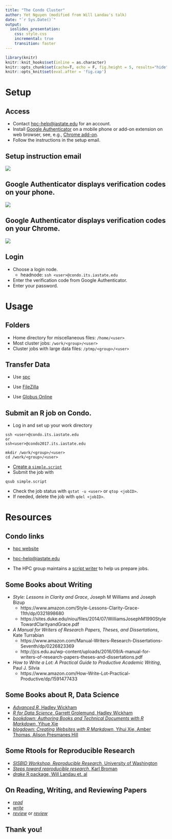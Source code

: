 ```yaml
---
title: "The Condo Cluster"
author: Yet Nguyen (modified from Will Landau's talk)
date: "`r Sys.Date()`"
output: 
  ioslides_presentation:
    css: style.css
    incremental: true
    transition: faster
---
```


```r
library(knitr)
knitr::knit_hooks$set(inline = as.character)
knitr::opts_chunk$set(cache=T, echo = F, fig.height = 5, results="hide", message=F, warning = F)
knitr::opts_knit$set(eval.after = 'fig.cap')
```

# Setup

## Access

- Contact [hpc-help@iastate.edu](hpc-help@iastate.edu) for an account. 
- Install [Google Authenticator](https://www.hpc.iastate.edu/guides/condo-2017/access-and-login/google-auth-on-android) on a mobile phone or add-on extension on web browser, see, e.g., [Chrome add-on](https://chrome.google.com/webstore/detail/gauth-authenticator/ilgcnhelpchnceeipipijaljkblbcobl?hl=en).
- Follow the instructions in the setup email.

## Setup instruction email

![](config.png)

## Google Authenticator displays verification codes on your phone.

![](auth.jpg)


## Google Authenticator displays verification codes on your Chrome.

![](GAuthAddon.png)

## Login

- Choose a login node.
    - headnode: `ssh <user>@condo.its.iastate.edu`
    
- Enter the verification code from Google Authenticator.
- Enter your password.


# Usage

## Folders

- Home directory for miscellaneous files: `/home/<user>`
- Most cluster jobs: `/work/<group>/<user>`
- Cluster jobs with large data files: `/ptmp/<group>/<user>`


## Transfer  Data 
- Use [spc](https://www.hpc.iastate.edu/guides/file-transfers) 
    
- Use [FileZilla](https://www.hpc.iastate.edu/guides/file-transfers) 

- Use [Globus Online](https://www.hpc.iastate.edu/guides/file-transfers)



## Submit an R job on Condo.  

- Log in and set up your work directory

```
ssh <user>@condo.its.iastate.edu
or
ssh<user>@condo2017.its.iastate.edu
```

```
mkdir /work/<group>/<user>
cd /work/<group>/<user>
```

- [Create a `simple.script`](https://www.hpc.iastate.edu/guides/classroom-hpc-cluster/slurm-job-script-generator)
- Submit the job with 

`qsub simple.script`

- Check the job status with `qstat -u <user>` or `qtop <jobID> `.
- If needed, delete the job with `qdel <jobID>`.

# Resources

## Condo links

- [hpc website](https://www.hpc.iastate.edu/)

- [hpc-help@iastate.edu](hpc-help@iastate.edu)

- The HPC group maintains a [script writer](https://www.hpc.iastate.edu/guides/classroom-hpc-cluster/slurm-job-script-generator)
to help us prepare jobs.

## Some Books about Writing

- *Style: Lessons in Clarity and Grace*, Joseph M Williams and Joseph Bizup
    - https://www.amazon.com/Style-Lessons-Clarity-Grace-11th/dp/0321898680
    - https://sites.duke.edu/niou/files/2014/07/WilliamsJosephM1990StyleTowardClarityandGrace.pdf

- *A Manual for Writers of Research Papers, Theses, and Dissertations*, Kate Turrabian
    - https://www.amazon.com/Manual-Writers-Research-Dissertations-Seventh/dp/0226823369
    - http://jcs.edu.au/wp-content/uploads/2016/09/A-manual-for-writers-of-research-papers-theses-and-dissertations.pdf

- *How to Write a Lot: A Practical Guide to Productive Academic Writing*, Paul J. Silvia
    - https://www.amazon.com/How-Write-Lot-Practical-Productive/dp/1591477433

## Some Books about R, Data Science
- [*Advanced R*, Hadley Wickham](http://adv-r.had.co.nz/)
- [*R for Data Science*, Garrett Grolemund, Hadley Wickham](http://r4ds.had.co.nz/)
- [*bookdown: Authoring Books and Technical Documents with R Markdown*, Yihue Xie](https://bookdown.org/yihui/bookdown/)
- [*blogdown: Creating Websites with R Markdown*, Yihui Xie, Amber Thomas, Alison Presmanes Hill](https://bookdown.org/yihui/blogdown/)

## Some Rtools for  Reproducible Research 
- [*SISBID Workshop, Reproducible Research*, University of Washington](https://www.biostat.washington.edu/suminst/sisbid2017/modules/BD1703)
- [*Steps toward reproducible research*, Karl Broman](https://www.biostat.wisc.edu/~kbroman/presentations/steps2rr.pdf)
- [*drake* R package, Will Landau et. al](https://github.com/ropensci/drake)

## On Reading, Writing, and Reviewing Papers
- [*read*](https://github.com/jtleek/readingpapers)
- [*write*](https://github.com/jtleek/firstpaper)
- [*review*](http://matt.might.net/articles/how-to-peer-review/) or [*review*](https://github.com/jtleek/reviews) 

## Thank you!
